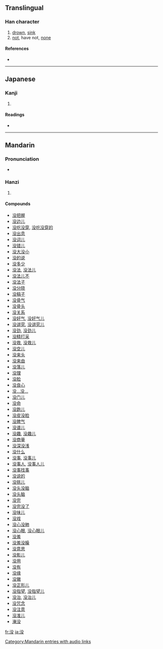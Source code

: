 {{also|沒}}
==Translingual==
{{stroke order|type=animate}}

===Han character===
{{Han char|rn=85|rad=水|as=04|sn=7|four=|canj=水竹弓水 (EHNE)}}

# [[drown]], [[sink]]
# [[not]], have not, [[none]]

====References====
* {{Han ref|kx=0612.121|dkj=17233|dj=1005.150|hdz=31570.070|uh=6CA1|ud=27809}}

----

==Japanese==

===Kanji===
{{ja-kanji|grade=c|rs=水04}}

# {{defn|Japanese}}

====Readings====
* {{ja-readings|on=[[ぼつ]] (botsu)|kun=[[しずむ]] (shizumu), [[おぼれる]] (oboreru), [[しぬ]] (shinu)}}

----

==Mandarin==

===Pronunciation===
* {{audio|zh-méi.ogg|audio}}

===Hanzi===
{{cmn-hanzi|tra=沒|pin=[[méi]] ([[mei2]])|wg=mei<sup>2</sup>}}

# {{defn|Mandarin}}

====Compounds====
* [[没把握]]
* [[没边儿]]
* [[没吃没穿]], [[没吃没穿的]]
* [[没出息]]
* [[没词儿]]
* [[没错儿]]
* [[没大没小]]
* [[没的说]]
* [[没多少]]
* [[没法]], [[没法儿]]
* [[没法儿不]]
* [[没法子]]
* [[没分晓]]
* [[没稿子]]
* [[没骨气]]
* [[没骨头]]
* [[没关系]]
* [[没好气]], [[没好气儿]]
* [[没讲究]], [[没讲究儿]]
* [[没劲]], [[没劲儿]]
* [[没精打采]]
* [[没救]], [[没救儿]]
* [[没空儿]]
* [[没来头]]
* [[没来由]]
* [[没落儿]]
* [[没理]]
* [[没脸]]
* [[没良心]]
* [[没…没…]]
* [[没门儿]]
* [[没命]]
* [[没跑儿]]
* [[没皮没脸]]
* [[没脾气]]
* [[没谱儿]]
* [[没趣]], [[没趣儿]]
* [[没商量]]
* [[没深没浅]]
* [[没什么]]
* [[没事]], [[没事儿]]
* [[没事人]], [[没事人儿]]
* [[没事找事]]
* [[没说的]]
* [[没挑儿]]
* [[没头没脑]]
* [[没头脑]]
* [[没完]]
* [[没完没了]]
* [[没味儿]]
* [[没戏]]
* [[没心没肺]]
* [[没心眼]], [[没心眼儿]]
* [[没羞]]
* [[没羞没臊]]
* [[没意思]]
* [[没影儿]]
* [[没用]]
* [[没有]]
* [[没缘]]
* [[没辙]]
* [[没正形儿]]
* [[没指望]], [[没指望儿]]
* [[没治]], [[没治儿]]
* [[没咒念]]
* [[没注意]]
* [[没准儿]]
* [[淹没]]

[[Category:Mandarin entries with audio links]]

[[fr:没]]
[[ja:没]]